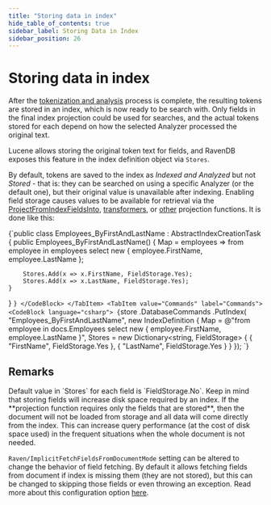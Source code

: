 ```yaml
---
title: "Storing data in index"
hide_table_of_contents: true
sidebar_label: Storing Data in Index
sidebar_position: 26
---
```



# Storing data in index

After the [tokenization and analysis](../indexes/using-analyzers.mdx) process is complete, the resulting tokens are stored in an index, which is now ready to be search with. Only fields in the final index projection could be used for searches, and the actual tokens stored for each depend on how the selected Analyzer processed the original text.

Lucene allows storing the original token text for fields, and RavenDB exposes this feature in the index definition object via `Stores`.

By default, tokens are saved to the index as _Indexed and Analyzed_ but not _Stored_ - that is: they can be searched on using a specific Analyzer (or the default one), but their original value is unavailable after indexing. Enabling field storage causes values to be available for retrieval via the [ProjectFromIndexFieldsInto](../client-api/session/querying/how-to-perform-projection.mdx#projectfromindexfieldsinto), [transformers](../transformers/what-are-transformers.mdx), or [other](../client-api/session/querying/how-to-perform-projection.mdx) projection functions. It is done like this:

<Tabs groupId='languageSyntax'>
<TabItem value="AbstractIndexCreationTask" label="AbstractIndexCreationTask">
<CodeBlock language="csharp">
{`public class Employees_ByFirstAndLastName : AbstractIndexCreationTask<Employee>
{
	public Employees_ByFirstAndLastName()
	{
		Map = employees => from employee in employees
					select new
					{
						employee.FirstName,
						employee.LastName
					};

		Stores.Add(x => x.FirstName, FieldStorage.Yes);
		Stores.Add(x => x.LastName, FieldStorage.Yes);
	}
}
`}
</CodeBlock>
</TabItem>
<TabItem value="Commands" label="Commands">
<CodeBlock language="csharp">
{`store
	.DatabaseCommands
	.PutIndex(
		"Employees_ByFirstAndLastName",
		new IndexDefinition
		{
			Map = @"from employee in docs.Employees
					select new
					{
						employee.FirstName,
						employee.LastName
					}",
			Stores = new Dictionary<string, FieldStorage>
			{
				{ "FirstName", FieldStorage.Yes }, 
				{ "LastName", FieldStorage.Yes }
			}
		});
`}
</CodeBlock>
</TabItem>
</Tabs>

## Remarks

<Admonition type="info" title="">
Default value in `Stores` for each field is `FieldStorage.No`. Keep in mind that storing fields will increase disk space required by an index.
</Admonition>

<Admonition type="info" title="Info" id="info" href="#info">
If the **projection function requires only the fields that are stored**, then the document will not be loaded from storage and all data will come directly from the index. This can increase query performance (at the cost of disk space used) in the frequent situations when the whole document is not needed.

`Raven/ImplicitFetchFieldsFromDocumentMode` setting can be altered to change the behavior of field fetching. By default it allows fetching fields from document if index is missing them (they are not stored), but this can be changed to skipping those fields or even throwing an exception. Read more about this configuration option [here](../server/configuration/configuration-options.mdx#index-settings).
</Admonition>

